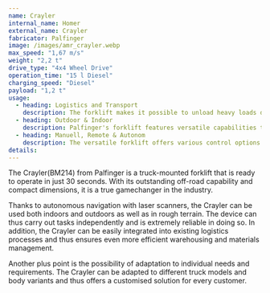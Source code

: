 ```yaml
---
name: Crayler
internal_name: Homer
external_name: Crayler
fabricator: Palfinger
image: /images/amr_crayler.webp
max_speed: "1,67 m/s"
weight: "2,2 t"
drive_type: "4x4 Wheel Drive"
operation_time: "15 l Diesel"
charging_speed: "Diesel"
payload: "1,2 t"
usage:
  - heading: Logistics and Transport
    description: The forklift makes it possible to unload heavy loads directly at the loading point and set them down in inaccessible places. It facilitates the in-house transport of goods and materials, especially in areas with limited space or difficult access. It makes it possible to optimize the flow of materials and increase productivity in various work steps.
  - heading: Outdoor & Indoor
    description: Palfinger's forklift features versatile capabilities that enable it to handle rugged outdoor tasks as well as demanding indoor loading and transport tasks. With its strong load capacity and excellent off-road capabilities, it is capable of transporting materials and equipment to remote or hard-to-reach locations. At the same time, the Crayler is also extremely flexible and maneuverable, making it ideal for indoor applications. Thanks to its compact size and a small turning circle, it can move effortlessly in tight spaces and place loads with precision.
  - heading: Manuell, Remote & Autonom
    description: The versatile forklift offers various control options to handle different transport tasks. It can be operated manually to perform precise and controlled movements. Alternatively, it can be controlled remotely to work flexibly and efficiently from a remote position. In addition, it is possible to operate the truck-mounted forklift autonomously, allowing it to move to points on its own and complete tasks without human intervention.
details:
---
```


The Crayler(BM214) from Palfinger is a truck-mounted forklift that is ready to operate in just 30 seconds. With its outstanding off-road capability and compact dimensions, it is a true gamechanger in the industry.

Thanks to autonomous navigation with laser scanners, the Crayler can be used both indoors and outdoors as well as in rough terrain. The device can thus carry out tasks independently and is extremely reliable in doing so. In addition, the Crayler can be easily integrated into existing logistics processes and thus ensures even more efficient warehousing and materials management.

Another plus point is the possibility of adaptation to individual needs and requirements. The Crayler can be adapted to different truck models and body variants and thus offers a customised solution for every customer.
